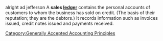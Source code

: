 {{Orphan|November 2006}} alright ad jefferson
A '''sales [[ledger]]''' contains the personal accounts of customers to whom the business has sold on credit. (The basis of their reputation; they are the debtors.) It records information such as invoices issued, credit notes issued and payments received.

[[Category:Generally Accepted Accounting Principles]]


{{accounting-stub}}